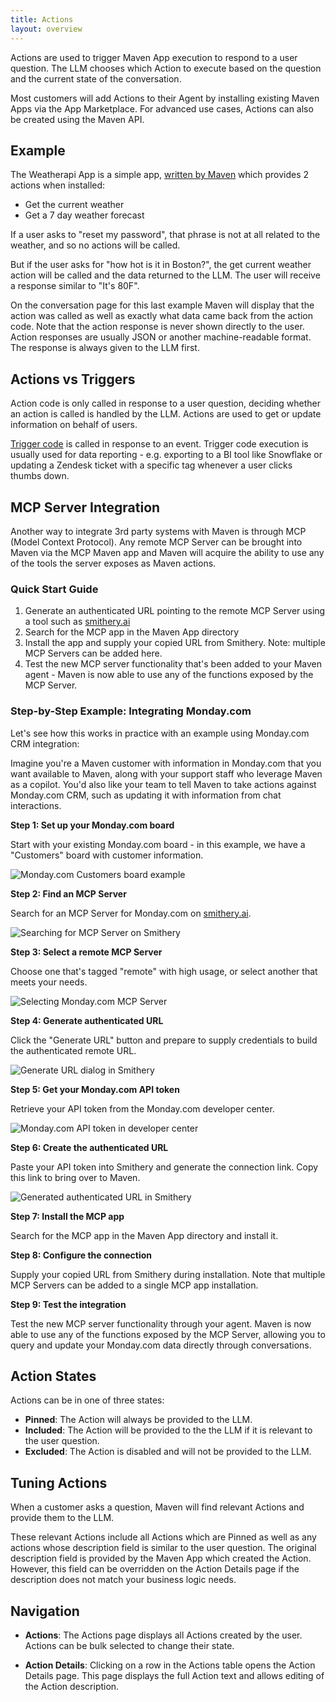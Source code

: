 ```yaml
---
title: Actions
layout: overview
---
```


Actions are used to trigger Maven App execution to respond to a user question. 
The LLM chooses which Action to execute based on the question and the current state 
of the conversation.

Most customers will add Actions to their Agent by installing existing Maven Apps via the 
App Marketplace. For advanced use cases, Actions can also be created using the Maven API.

## Example

The Weatherapi App is a simple app, [written by Maven](https://github.com/mavenagi-apps/weatherapi) which provides 2 actions when installed:
- Get the current weather
- Get a 7 day weather forecast

If a user asks to "reset my password", that phrase is not at all related to the weather, and so no actions will be called. 

But if the user asks for "how hot is it in Boston?", the get current weather action will be called and the data returned to the LLM. The user will receive a response similar to "It's 80F".

On the conversation page for this last example Maven will display that the action was called as well as exactly what data came back from the action code. Note that the action response is never shown directly to the user. Action responses are usually JSON or another machine-readable format. The response is always given to the LLM first.

## Actions vs Triggers

Action code is only called in response to a user question, deciding whether an action is called is handled by the LLM. Actions are used to get or update information on behalf of users.

[Trigger code](/help-center/training-maven/event-triggers) is called in response to an event. Trigger code execution is usually used for data reporting - e.g. exporting to a BI tool like Snowflake or updating a Zendesk ticket with a specific tag whenever a user clicks thumbs down.

## MCP Server Integration

Another way to integrate 3rd party systems with Maven is through MCP (Model Context Protocol). Any remote MCP Server can be brought into Maven via the MCP Maven app and Maven will acquire the ability to use any of the tools the server exposes as Maven actions.

### Quick Start Guide

1. Generate an authenticated URL pointing to the remote MCP Server using a tool such as [smithery.ai](https://smithery.ai)
2. Search for the MCP app in the Maven App directory
3. Install the app and supply your copied URL from Smithery. Note: multiple MCP Servers can be added here.
4. Test the new MCP server functionality that's been added to your Maven agent - Maven is now able to use any of the functions exposed by the MCP Server.

### Step-by-Step Example: Integrating Monday.com

Let's see how this works in practice with an example using Monday.com CRM integration:

Imagine you're a Maven customer with information in Monday.com that you want available to Maven, along with your support staff who leverage Maven as a copilot. You'd also like your team to tell Maven to take actions against Monday.com CRM, such as updating it with information from chat interactions.

**Step 1: Set up your Monday.com board**

Start with your existing Monday.com board - in this example, we have a "Customers" board with customer information.

![Monday.com Customers board example](/docs/assets/actions/mcp/01_monday_customers_board.png)

**Step 2: Find an MCP Server**

Search for an MCP Server for Monday.com on [smithery.ai](https://smithery.ai).

![Searching for MCP Server on Smithery](/docs/assets/actions/mcp/02_smithery_search_mcp.png)

**Step 3: Select a remote MCP Server**

Choose one that's tagged "remote" with high usage, or select another that meets your needs.

![Selecting Monday.com MCP Server](/docs/assets/actions/mcp/03_smithery_monday_server.png)

**Step 4: Generate authenticated URL**

Click the "Generate URL" button and prepare to supply credentials to build the authenticated remote URL.

![Generate URL dialog in Smithery](/docs/assets/actions/mcp/04_smithery_generate_url.png)

**Step 5: Get your Monday.com API token**

Retrieve your API token from the Monday.com developer center.

![Monday.com API token in developer center](/docs/assets/actions/mcp/05_monday_api_token.png)

**Step 6: Create the authenticated URL**

Paste your API token into Smithery and generate the connection link. Copy this link to bring over to Maven.

![Generated authenticated URL in Smithery](/docs/assets/actions/mcp/06_smithery_authenticated_url.png)

**Step 7: Install the MCP app**

Search for the MCP app in the Maven App directory and install it.

**Step 8: Configure the connection**

Supply your copied URL from Smithery during installation. Note that multiple MCP Servers can be added to a single MCP app installation.

**Step 9: Test the integration**

Test the new MCP server functionality through your agent. Maven is now able to use any of the functions exposed by the MCP Server, allowing you to query and update your Monday.com data directly through conversations.

## Action States

Actions can be in one of three states:

- **Pinned**: The Action will always be provided to the LLM.
- **Included**: The Action will be provided to the the LLM if it is relevant to the user question.
- **Excluded**: The Action is disabled and will not be provided to the LLM.

## Tuning Actions

When a customer asks a question, Maven will find relevant Actions and provide them to the LLM. 

These relevant Actions include all Actions which are Pinned as well as any actions whose description 
field is similar to the user question. The original description field is provided by the Maven App
which created the Action. However, this field can be overridden on the Action Details page if the 
description does not match your business logic needs.

## Navigation

- **Actions**: The Actions page displays all Actions created by the user. 
Actions can be bulk selected to change their state.

- **Action Details**: Clicking on a row in the Actions table opens the Action Details page. This page 
displays the full Action text and allows editing of the Action description.
